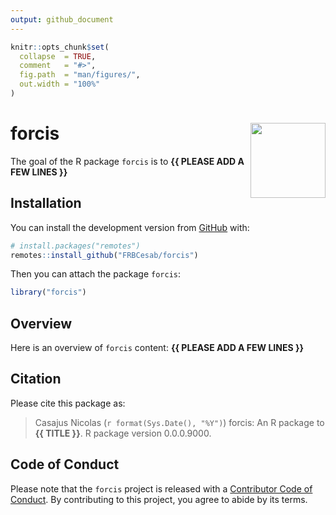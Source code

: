 ```yaml
---
output: github_document
---
```


<!-- README.md is generated from README.Rmd. Please edit that file -->


```r
knitr::opts_chunk$set(
  collapse  = TRUE,
  comment   = "#>",
  fig.path  = "man/figures/",
  out.width = "100%"
)
```



forcis <img src="man/figures/hexsticker.png" height="120" align="right"/>
=========================================================

<!-- badges: start -->
<!-- badges: end -->


The goal of the R package `forcis` is to **{{ PLEASE ADD A FEW LINES }}**



## Installation

You can install the development version from [GitHub](https://github.com/) with:

```r
# install.packages("remotes")
remotes::install_github("FRBCesab/forcis")
```

Then you can attach the package `forcis`:

```r
library("forcis")
```



## Overview

Here is an overview of `forcis` content: **{{ PLEASE ADD A FEW LINES }}**



## Citation

Please cite this package as: 

> Casajus Nicolas (`r format(Sys.Date(), "%Y")`) forcis: An R 
package to **{{ TITLE }}**. R package version 0.0.0.9000.



## Code of Conduct

Please note that the `forcis` project is released with a 
[Contributor Code of Conduct](https://contributor-covenant.org/version/2/0/CODE_OF_CONDUCT.html). 
By contributing to this project, you agree to abide by its terms.
